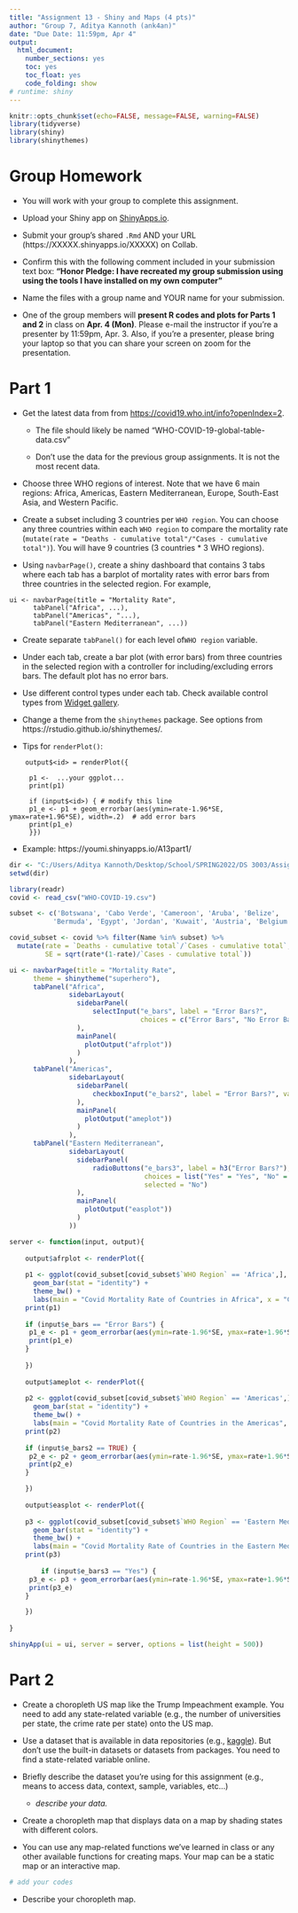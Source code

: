 ---
title: "Assignment 13 - Shiny and Maps (4 pts)"
author: "Group 7, Aditya Kannoth (ank4an)"
date: "Due Date: 11:59pm, Apr 4"
output:
  html_document:
    number_sections: yes
    toc: yes
    toc_float: yes
    code_folding: show
# runtime: shiny    
---

```{r setup, include=FALSE}
knitr::opts_chunk$set(echo=FALSE, message=FALSE, warning=FALSE)
library(tidyverse)
library(shiny)
library(shinythemes)
```

# Group Homework 

- You will work with your group to complete this assignment.

- Upload your Shiny app on [ShinyApps.io](https://www.shinyapps.io).

- Submit your group's shared `.Rmd` AND your URL (https://XXXXX.shinyapps.io/XXXXX) on Collab.

- Confirm this with the following comment included in your submission text box: **"Honor Pledge: I have recreated my group submission using using the tools I have installed on my own computer"**
    
- Name the files with a group name and YOUR name for your submission.

- One of the group members will **present R codes and plots for Parts 1 and 2** in class on **Apr. 4 (Mon)**. Please e-mail the instructor if you're a presenter by 11:59pm, Apr. 3. Also, if you're a presenter, please bring your laptop so that you can share your screen on zoom for the presentation.

# Part 1

- Get the latest data from from [https://covid19.who.int/info?openIndex=2](https://covid19.who.int/info?openIndex=2).
      
   - The file should likely be named "WHO-COVID-19-global-table-data.csv"
      
   - Don't use the data for the previous group assignments. It is not the most recent data. 

- Choose three WHO regions of interest. Note that we have 6 main regions: Africa, Americas, Eastern Mediterranean, Europe, South-East Asia, and Western Pacific.

- Create a subset including 3 countries per `WHO region`. You can choose any three countries within each `WHO region` to compare the mortality rate (`mutate(rate = "Deaths - cumulative total"/"Cases - cumulative total")`). You will have 9 countries (3 countries * 3 WHO regions).

- Using `navbarPage()`, create a shiny dashboard that contains 3 tabs where each tab has a barplot of mortality rates with error bars from three countries in the selected region. For example,

```
ui <- navbarPage(title = "Mortality Rate", 
      tabPanel("Africa", ...), 
      tabPanel("Americas", "...), 
      tabPanel("Eastern Mediterranean", ...))
```      
- Create separate `tabPanel()` for each level of`WHO region` variable.

- Under each tab, create a bar plot (with error bars) from three countries in the selected region with a controller for including/excluding errors bars. The default plot has no error bars.

- Use different control types under each tab. Check available control types from [Widget gallery](https://shiny.rstudio.com/gallery/widget-gallery.html).
  
- Change a theme from the `shinythemes` package. See options from https://rstudio.github.io/shinythemes/.   

- Tips for  `renderPlot()`:

```
    output$<id> = renderPlot({
     
     p1 <-  ...your ggplot...
     print(p1)
      
     if (input$<id>) { # modify this line
     p1_e <- p1 + geom_errorbar(aes(ymin=rate-1.96*SE, ymax=rate+1.96*SE), width=.2)  # add error bars
     print(p1_e)
     }}) 
```

- Example: https://youmi.shinyapps.io/A13part1/

```{r}
dir <- "C:/Users/Aditya Kannoth/Desktop/School/SPRING2022/DS 3003/Assignment13"
setwd(dir)

library(readr)
covid <- read_csv("WHO-COVID-19.csv")

subset <- c('Botswana', 'Cabo Verde', 'Cameroon', 'Aruba', 'Belize', 
           'Bermuda', 'Egypt', 'Jordan', 'Kuwait', 'Austria', 'Belgium', 'Bosnia and Herzegovina', 'India', 'Myanmar', 'Nepal', 'Cambodia', 'Fiji', 'French Polynesia')

covid_subset <- covid %>% filter(Name %in% subset) %>% 
  mutate(rate = `Deaths - cumulative total`/`Cases - cumulative total`,
         SE = sqrt(rate*(1-rate)/`Cases - cumulative total`))

```
```{r}
ui <- navbarPage(title = "Mortality Rate", 
      theme = shinytheme("superhero"),
      tabPanel("Africa",
               sidebarLayout(
                 sidebarPanel(
                     selectInput("e_bars", label = "Error Bars?",
                                 choices = c("Error Bars", "No Error Bars"), selected = "No Error Bars")
                 ),
                 mainPanel(
                   plotOutput("afrplot"))
                 )
               ),
      tabPanel("Americas",
               sidebarLayout(
                 sidebarPanel(
                     checkboxInput("e_bars2", label = "Error Bars?", value = FALSE)
                 ),
                 mainPanel(
                   plotOutput("ameplot"))
                 )
               ),               
      tabPanel("Eastern Mediterranean",
               sidebarLayout(
                 sidebarPanel(
                     radioButtons("e_bars3", label = h3("Error Bars?"),
                                  choices = list("Yes" = "Yes", "No" = "No"),
                                  selected = "No")
                 ),
                 mainPanel(
                   plotOutput("easplot"))
                 )
               ))

server <- function(input, output){
    
    output$afrplot <- renderPlot({
      
    p1 <- ggplot(covid_subset[covid_subset$`WHO Region` == 'Africa',], aes(x = Name, y = rate)) +
      geom_bar(stat = "identity") +
      theme_bw() + 
      labs(main = "Covid Mortality Rate of Countries in Africa", x = "Country", y = "Mortality rate")
    print(p1)
    
    if (input$e_bars == "Error Bars") {
     p1_e <- p1 + geom_errorbar(aes(ymin=rate-1.96*SE, ymax=rate+1.96*SE), width=.2)  # add error bars
     print(p1_e)
    }
    
    })
    
    output$ameplot <- renderPlot({
    
    p2 <- ggplot(covid_subset[covid_subset$`WHO Region` == 'Americas',], aes(x = Name, y = rate)) +
      geom_bar(stat = "identity") +
      theme_bw() + 
      labs(main = "Covid Mortality Rate of Countries in the Americas", x = "Country", y = "Mortality rate")
    print(p2)
    
    if (input$e_bars2 == TRUE) {
     p2_e <- p2 + geom_errorbar(aes(ymin=rate-1.96*SE, ymax=rate+1.96*SE), width=.2)  # add error bars
     print(p2_e)
    }

    })
    
    output$easplot <- renderPlot({
      
    p3 <- ggplot(covid_subset[covid_subset$`WHO Region` == 'Eastern Mediterranean',], aes(x = Name, y = rate)) +
      geom_bar(stat = "identity") +
      theme_bw() + 
      labs(main = "Covid Mortality Rate of Countries in the Eastern Mediterranean", x = "Country", y = "Mortality rate")
    print(p3)
    
        if (input$e_bars3 == "Yes") {
     p3_e <- p3 + geom_errorbar(aes(ymin=rate-1.96*SE, ymax=rate+1.96*SE), width=.2)  # add error bars
     print(p3_e)
    }

    })
    
}

shinyApp(ui = ui, server = server, options = list(height = 500)) 

```


# Part 2

- Create a choropleth US map like the Trump Impeachment example. You need to add any state-related variable (e.g., the number of universities per state, the crime rate per state) onto the US map.

- Use a dataset that is available in data repositories (e.g., [kaggle](https://www.kaggle.com/datasets)). But don't use the built-in datasets or datasets from packages. You need to find a state-related variable online. 

- Briefly describe the dataset you're using for this assignment (e.g., means to access data, context, sample, variables, etc...)
  
   + *describe your data.*
   
- Create a choropleth map that displays data on a map by shading states with different colors.

- You can use any map-related functions we've learned in class or any other available functions for creating maps. Your map can be a static map or an interactive map.

```{r}
# add your codes 
```

- Describe your choropleth map.

